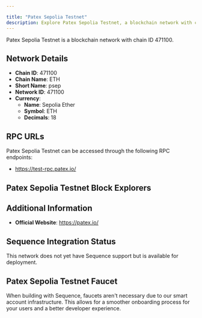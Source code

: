 ```yaml
---

title: "Patex Sepolia Testnet"
description: Explore Patex Sepolia Testnet, a blockchain network with chain ID 471100. Learn about its native currency, Sepolia Ether, and how to interact with the network.
---
```




Patex Sepolia Testnet is a blockchain network with chain ID 471100.

## Network Details

- **Chain ID**: 471100
- **Chain Name**: ETH
- **Short Name**: psep
- **Network ID**: 471100
- **Currency**: 
  - **Name**: Sepolia Ether
  - **Symbol**: ETH
  - **Decimals**: 18

## RPC URLs

Patex Sepolia Testnet can be accessed through the following RPC endpoints:

- https://test-rpc.patex.io/

## Patex Sepolia Testnet Block Explorers



## Additional Information

- **Official Website**: https://patex.io/

## Sequence Integration Status

This network does not yet have Sequence support but is available for deployment.

## Patex Sepolia Testnet Faucet

When building with Sequence, faucets aren't necessary due to our smart account infrastructure. This allows for a smoother onboarding process for your users and a better developer experience.
